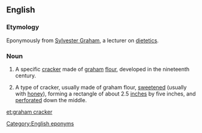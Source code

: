 {{wikipedia}}
==English==
===Etymology===
Eponymously from [[w:Sylvester Graham|Sylvester Graham]], a lecturer on [[dietetics]].
===Noun===
{{en-noun|head=[[graham]] [[cracker]]}}
# {{context|US|dated|lang=en}} A specific [[cracker]] made of [[graham]] [[flour]], developed in the nineteenth century.
# {{context|US|by extension|lang=en}} A type of cracker, usually made of graham flour, [[sweeten]]ed (usually with [[honey]]), forming a rectangle of about 2.5 [[inch]]es by five inches, and [[perforate]]d down the middle.

[[Category:English eponyms]]

[[et:graham cracker]]